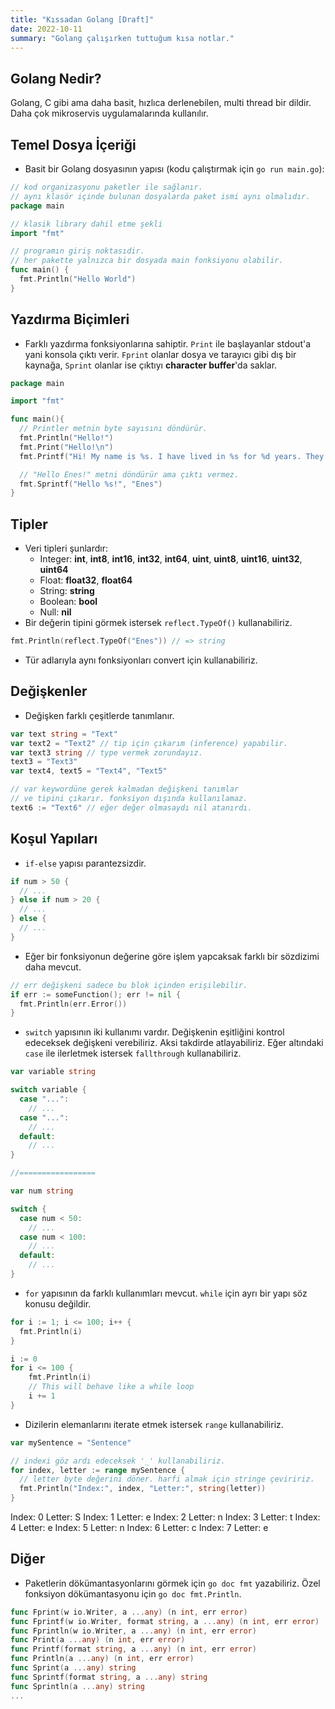 ```yaml
---
title: "Kıssadan Golang [Draft]"
date: 2022-10-11
summary: "Golang çalışırken tuttuğum kısa notlar."
---
```


<CustomImage src="/images/post/backend/kissadan-golang/001.jpeg" reference="https://github.com/golang/go" width={715} height={429} fluid/>

## Golang Nedir?

Golang, C gibi ama daha basit, hızlıca derlenebilen, multi thread bir dildir.
Daha çok mikroservis uygulamalarında kullanılır.

## Temel Dosya İçeriği

* Basit bir Golang dosyasının yapısı (kodu çalıştırmak için `go run main.go`):

```go
// kod organizasyonu paketler ile sağlanır.
// aynı klasör içinde bulunan dosyalarda paket ismi aynı olmalıdır.
package main 

// klasik library dahil etme şekli
import "fmt"

// programın giriş noktasıdir.
// her pakette yalnızca bir dosyada main fonksiyonu olabilir.
func main() {
  fmt.Println("Hello World")
}
```

## Yazdırma Biçimleri

* Farklı yazdırma fonksiyonlarına sahiptir. `Print` ile başlayanlar
stdout'a yani konsola çıktı verir. `Fprint` olanlar dosya ve tarayıcı
gibi dış bir kaynağa, `Sprint` olanlar ise çıktıyı **character buffer**'da
saklar.

```go
package main 

import "fmt"

func main(){
  // Printler metnin byte sayısını döndürür.
  fmt.Println("Hello!")
  fmt.Print("Hello!\n")
  fmt.Printf("Hi! My name is %s. I have lived in %s for %d years. They say the weather is amazing, which is %t", "Enes", "Bursa", 23, true)

  // "Hello Enes!" metni döndürür ama çıktı vermez.
  fmt.Sprintf("Hello %s!", "Enes")
}
```

## Tipler

* Veri tipleri şunlardır:
  - Integer: **int**, **int8**, **int16**, **int32**, **int64**, **uint**, **uint8**, **uint16**, **uint32**, **uint64**
  - Float: **float32**, **float64**
  - String: **string**
  - Boolean: **bool**
  - Null: **nil**
* Bir değerin tipini görmek istersek `reflect.TypeOf()` kullanabiliriz.

```go
fmt.Println(reflect.TypeOf("Enes")) // => string
```
* Tür adlarıyla aynı fonksiyonları convert için kullanabiliriz.

## Değişkenler

* Değişken farklı çeşitlerde tanımlanır.

```go
var text string = "Text"
var text2 = "Text2" // tip için çıkarım (inference) yapabilir. 
var text3 string // type vermek zorundayız.
text3 = "Text3"
var text4, text5 = "Text4", "Text5"

// var keywordüne gerek kalmadan değişkeni tanımlar
// ve tipini çıkarır. fonksiyon dışında kullanılamaz.
text6 := "Text6" // eğer değer olmasaydı nil atanırdı.
```

## Koşul Yapıları

* `if-else` yapısı parantezsizdir.

```go
if num > 50 {
  // ...
} else if num > 20 {
  // ...
} else {
  // ...
}
```

* Eğer bir fonksiyonun değerine göre işlem yapcaksak
farklı bir sözdizimi daha mevcut.

```go
// err değişkeni sadece bu blok içinden erişilebilir.
if err := someFunction(); err != nil {
  fmt.Println(err.Error())
}
```

* `switch` yapısının iki kullanımı vardır. Değişkenin eşitliğini kontrol
edeceksek değişkeni verebiliriz. Aksi takdirde atlayabiliriz. Eğer
altındaki `case` ile ilerletmek istersek `fallthrough` kullanabiliriz.

```go
var variable string

switch variable {
  case "...":
    // ...
  case "...":
    // ...
  default:
    // ...
}

//=================

var num string

switch {
  case num < 50:
    // ...
  case num < 100:
    // ...
  default:
    // ...
}
```

* `for` yapısının da farklı kullanımları mevcut. `while` için ayrı
bir yapı söz konusu değildir.

```go
for i := 1; i <= 100; i++ {
  fmt.Println(i)
}

i := 0
for i <= 100 {
	fmt.Println(i)
	// This will behave like a while loop
	i += 1
}
```

* Dizilerin elemanlarını iterate etmek istersek `range` kullanabiliriz.

```go
var mySentence = "Sentence"

// indexi göz ardı edeceksek '_' kullanabiliriz.
for index, letter := range mySentence {
  // letter byte değerini döner. harfi almak için stringe çeviririz.
  fmt.Println("Index:", index, "Letter:", string(letter))
}
```

<CodeResult>
Index: 0 Letter: S
Index: 1 Letter: e
Index: 2 Letter: n
Index: 3 Letter: t
Index: 4 Letter: e
Index: 5 Letter: n
Index: 6 Letter: c
Index: 7 Letter: e
</CodeResult>

## Diğer

* Paketlerin dökümantasyonlarını görmek için `go doc fmt` yazabiliriz.
Özel fonksiyon dökümantasyonu için `go doc fmt.Println`.

```go
func Fprint(w io.Writer, a ...any) (n int, err error)
func Fprintf(w io.Writer, format string, a ...any) (n int, err error)
func Fprintln(w io.Writer, a ...any) (n int, err error)
func Print(a ...any) (n int, err error)
func Printf(format string, a ...any) (n int, err error)
func Println(a ...any) (n int, err error)
func Sprint(a ...any) string
func Sprintf(format string, a ...any) string
func Sprintln(a ...any) string
...
```